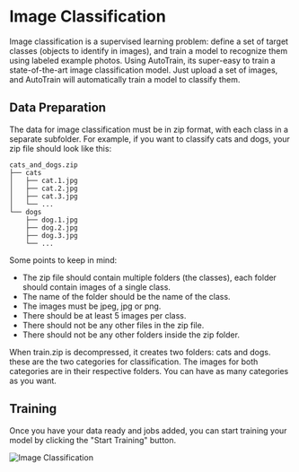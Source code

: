 # Image Classification

Image classification is a supervised learning problem: define a set of target classes (objects to identify in images), and train a model to recognize them using labeled example photos.
Using AutoTrain, its super-easy to train a state-of-the-art image classification model. Just upload a set of images, and AutoTrain will automatically train a model to classify them.

## Data Preparation

The data for image classification must be in zip format, with each class in a separate subfolder. For example, if you want to classify cats and dogs, your zip file should look like this:

```
cats_and_dogs.zip
├── cats
│   ├── cat.1.jpg
│   ├── cat.2.jpg
│   ├── cat.3.jpg
│   └── ...
└── dogs
    ├── dog.1.jpg
    ├── dog.2.jpg
    ├── dog.3.jpg
    └── ...
```

Some points to keep in mind:

- The zip file should contain multiple folders (the classes), each folder should contain images of a single class.
- The name of the folder should be the name of the class.
- The images must be jpeg, jpg or png.
- There should be at least 5 images per class.
- There should not be any other files in the zip file.
- There should not be any other folders inside the zip folder.

When train.zip is decompressed, it creates two folders: cats and dogs. these are the two categories for classification. The images for both categories are in their respective folders. You can have as many categories as you want.

## Training

Once you have your data ready and jobs added, you can start training your model by clicking the "Start Training" button.

![Image Classification](https://raw.githubusercontent.com/huggingface/autotrain-advanced/main/static/image_classification_1.png)